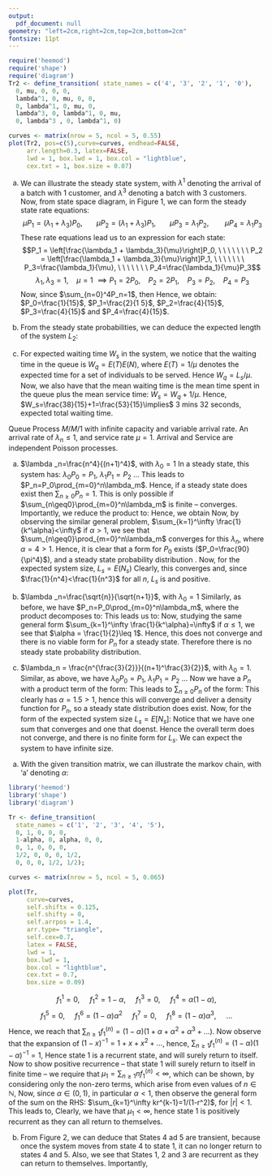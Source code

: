 ```yaml
---
output: 
  pdf_document: null
geometry: "left=2cm,right=2cm,top=2cm,bottom=2cm"
fontsize: 11pt
---
```

\subsection*{Question 1: $M^X/M/1/4$ Queue}

```r
require('heemod')
require('shape')
require('diagram')
Tr2 <- define_transition( state_names = c('4', '3', '2', '1', '0'),
  0, mu, 0, 0, 0, 
  lambda^1, 0, mu, 0, 0, 
  0, lambda^1, 0, mu, 0,  
  lambda^3, 0, lambda^1, 0, mu,
  0, lambda^3 , 0, lambda^1, 0)

curves <- matrix(nrow = 5, ncol = 5, 0.55)
plot(Tr2, pos=c(5),curve=curves, endhead=FALSE,
     arr.length=0.3, latex=FALSE,
     lwd = 1, box.lwd = 1, box.col = "lightblue",
     cex.txt = 1, box.size = 0.07)
```
\begin{figure}
\caption{$M^X/M/1/4$, with $\lambda^1$ and $\lambda^3$ arrivals. See Annex A for R Code.}
\end{figure}
a) We can illustrate the steady state system, with $\lambda^1$ denoting the arrival of a batch with 1 customer, and $\lambda^3$ denoting a batch with 3 customers. \textit{These are not indicies, but a limit of the software.} \newline
Now, from state space diagram, in Figure 1, we can form the steady state rate equations:
$$\mu P_1 = (\lambda_1+\lambda_3)P_0, \ \ \ \ \ \ \
\mu P_2 = (\lambda_1+\lambda_3)P_1, \ \ \ \ \ \ \
\mu P_3 = \lambda_1 P_2, \ \ \ \ \ \ \ \
\mu P_4 = \lambda_1 P_3
$$
These rate equations lead us to an expression for each state: 
$$P_1 = \left[\frac{\lambda_1 + \lambda_3}{\mu}\right]P_0, \ \ \ \ \ \ \ 
P_2 = \left[\frac{\lambda_1 + \lambda_3}{\mu}\right]P_1, \ \ \ \ \ \ \
P_3=\frac{\lambda_1}{\mu}, \ \ \ \ \ \ \  
P_4=\frac{\lambda_1}{\mu}P_3$$
$$ \lambda_1, \lambda_3=1, \ \ \ \  \mu =1 \ \implies 
P_1=2P_0, \ \ \ \ P_2 = 2P_1, \ \ \ \ P_3=P_2, \ \ \ \ P_4=P_3
$$
Now, since $\sum_{n=0}^4P_n=1$, then 
\begin{eqnarray*}\sum_{n=0}^4P_n &=& P_0+2P_0+4P_0+4P_0+4P_0 =1\\
\therefore P_0 &=& \frac{1}{15}
\end{eqnarray*}
Hence, we obtain: $P_0=\frac{1}{15}$, $P_1=\frac{2}{1
5}$, $P_2=\frac{4}{15}$, $P_3=\frac{4}{15}$ and $P_4=\frac{4}{15}$.

b) From the steady state probabilities, we can deduce the expected length of the system $L_2$:
\begin{eqnarray*} L_s = E(N_s) &=& \sum_{n=1}^4 n P_n
= \frac{1}{15}(0+1(2)+2(4)+3(4)+4(4)) \\
&=& \frac{38}{15}\ \ \ \approx 2.53\ \ (3s.f.)
\end{eqnarray*}

c) For expected waiting time $W_s$ in the system, we notice that the waiting time in the queue is $W_q=E(T)E(N)$, where $E(T)=1/\mu$ denotes the expected time for a set of individuals to be served. Hence $W_q=L_s/\mu$. Now, we also have that the mean waiting time is the mean time spent in the queue plus the mean service time: $W_s=W_q+1/\mu$. \newline
Hence, $W_s=\frac{38}{15}+1=\frac{53}{15}\implies$ 3 mins 32 seconds, expected total waiting time.



\newpage
\subsection*{Question 2: $M^X/M/1/\infty$ Queue}
Queue Process $M/M/1$ with infinite capacity and variable arrival rate. An arrival rate of $\lambda_n \leq 1$, and service rate $\mu =1$. Arrival and Service are independent Poisson processes.

a) $\lambda _n=\frac{n^4}{(n+1)^4}$, with $\lambda_0=1$\newline
In a steady state, this system has: $\lambda_0 P_0=P_1$, $\lambda_1 P_1=P_2$ $\ldots$\newline 
This leads to $P_n=P_0\prod_{m=0}^n\lambda_m$. Hence, if a steady state does exist then $\sum_{n\geq0}P_n=1$. This is only possible if $\sum_{n\geq0}\prod_{m=0}^n\lambda_m$ is finite -- converges. Importantly, we reduce the product to:
\begin{eqnarray*}\prod_{m=0}^n\lambda_m&=&1\cdot\frac{1^4}{2^4}\cdot\frac{2^4}{3^4}\cdot\ldots\cdot\frac{n^4}{(n+1)^4}=\left[\frac{n!}{(n+1)!}\right]^4 \\ &=&\frac{1}{(n+1)^4}
\end{eqnarray*}
Hence, we obtain
\begin{eqnarray*}\sum_{n\geq0}\frac{1}{(n+1)^4}=\sum_{n\geq 1}\frac{1}{n^4}
\end{eqnarray*}
Now, by observing the similar general problem, $\sum_{k=1}^\infty \frac{1}{k^\alpha}<\infty$ if $\alpha>1$, we see that $\sum_{n\geq0}\prod_{m=0}^n\lambda_m$ converges for this $\lambda_n$, where $\alpha=4>1$.
Hence, it is clear that a form for $P_0$ exists ($P_0=\frac{90}{\pi^4}$), and a steady state probability distribution \underline{does exist}.\newline
Now, for the expected system size, $L_s=E(N_s)$
\begin{eqnarray*}E(N_s) &=& \sum_{n\geq 0}nP_n \\
&=& P_0 \sum_{n\geq 0} n\cdot \frac{1}{(n+1)^4} = P_0 \sum_{n\geq 1}\frac{n-1}{n^4}\\
&=& P_0 \sum_{n\geq 1}\left[\frac{1}{n^3} - \frac{1}{n^4}\right]
\end{eqnarray*}
Clearly, this converges and, since $\frac{1}{n^4}<\frac{1}{n^3}$ for all $n$, $L_s$ is \underline{finite} and positive. 

b) $\lambda _n=\frac{\sqrt{n}}{\sqrt{n+1}}$, with $\lambda_0=1$\newline
Similarly, as before, we have $P_n=P_0\prod_{m=0}^n\lambda_m$, where the product decomposes to: 
\begin{eqnarray*}\prod_{m=0}^n\lambda_m&=&1\cdot\frac{\sqrt{1}}{\sqrt{2}}\cdot\frac{\sqrt{2}}{\sqrt{3}}\cdot\ldots\cdot\frac{\sqrt{n}}{\sqrt{n+1}}=\sqrt{\frac{n!}{(n+1)!}} \\ &=&\frac{1}{\sqrt{n+1}}
\end{eqnarray*}
This leads us to: 
\begin{eqnarray*} \sum_{n\geq 0} P_n &=& P_0\sum_{n\geq 1} \frac{1}{\sqrt{n}} 
\end{eqnarray*}
Now, studying the same general form $\sum_{k=1}^\infty \frac{1}{k^\alpha}=\infty$ if $\alpha\leq 1$, we see that $\alpha = \frac{1}{2}\leq 1$. Hence, this does not converge and there is no viable form for $P_n$ for a steady state. Therefore there is no steady state probability distribution. 

\newpage 

c) $\lambda_n = \frac{n^{\frac{3}{2}}}{(n+1)^\frac{3}{2}}$, with $\lambda_0=1$.\newline
Similar, as above, we have $\lambda_0 P_0=P_1$, $\lambda_1 P_1=P_2$ $\ldots$ \newline
Now we have a $P_n$ with a product term of the form:
\begin{eqnarray*}\prod_{m=0}^n\lambda_m&=&1\cdot\frac{1^{\frac{3}{2}}}{2^{\frac{3}{2}}}\cdot\frac{2^{\frac{3}{2}}}{3^{\frac{3}{2}}}\cdot\ldots\cdot\frac{n^{\frac{3}{2}}}{(n+1)^{\frac{3}{2}}}=\left[\frac{n!}{(n+1)!}\right]^{\frac{3}{2}} \\ &=&\frac{1}{(n+1)^{\frac{3}{2}}}
\end{eqnarray*}
This leads to $\sum_{n\geq 0}P_n$ of the form: 
\begin{eqnarray*}P_0\sum_{n\geq 1}\frac{1}{n^{\frac{3}{2}}}
\end{eqnarray*}
This clearly has $\alpha=1.5>1$, hence this will converge and deliver a density function for $P_n$, so a steady state distribution does exist. \newline
Now, for the form of the expected system size $L_s=E[N_s]$:
\begin{eqnarray*}E[N_s]&=& \sum_{n\geq 0}n P_n\\
&=&P_0\sum_{n\geq 0}n\cdot \frac{1}{(n+1)^{\frac{3}{2}}}\\
&=&P_0\sum_{n\geq 1}\left[\frac{1}{n^\frac{1}{2}}-\frac{1}{n\frac{3}{2}}\right]
\end{eqnarray*}
Notice that we have one sum that converges and one that doenst. Hence the overall term does not converge, and there is no finite form for $L_s$. We can expect the system to have infinite size.




\newpage 
\subsection*{Question 3: Markov Chain}

a) With the given transition matrix, we can illustrate the markov chain, with 'a' denoting $\alpha$:
```r
library('heemod')
library('shape')
library('diagram')

Tr <- define_transition(
  state_names = c('1', '2', '3', '4', '5'),
  0, 1, 0, 0, 0,
  1-alpha, 0, alpha, 0, 0,
  0, 1, 0, 0, 0, 
  1/2, 0, 0, 0, 1/2,
  0, 0, 0, 1/2, 1/2);

curves <- matrix(nrow = 5, ncol = 5, 0.065)

plot(Tr, 
     curve=curves,
     self.shiftx = 0.125, 
     self.shifty = 0, 
     self.arrpos = 1.4,
     arr.type= "triangle",
     self.cex=0.7,
     latex = FALSE,
     lwd = 1, 
     box.lwd = 1, 
     box.col = "lightblue",
     cex.txt = 0.7, 
     box.size = 0.09)
```
\begin{figure}\caption{5 State Markov Chain - See Annex A for R Code}
\end{figure}
$$f_1^1=0, \ \ \ \ \  f_1^2 = 1-\alpha,  \ \ \ \ \ f_1^3 =0, \ \ \ \ \ f_1^4 = \alpha(1-\alpha),$$
$$ f_1^5 = 0,  \ \ \ \ \ f_1^6 = (1-\alpha)\alpha^2  \ \ \ \ \  f_1^7=0,  \ \ \ \ \  f_1^8=(1-\alpha)\alpha^3,  \ \ \ \ \  ...$$
Hence, we reach that $\sum_{n\geq 1}f_1^{(n)}=(1-\alpha)(1+\alpha + \alpha ^2+\alpha ^3 +\ldots)$. Now observe that the expansion of $(1-x)^{-1}=1+x+x^2+...$, hence, $\sum_{n\geq 1}f_1^{(n)}=(1-\alpha)(1-\alpha)^{-1}=1$, Hence state 1 is a recurrent state, and will surely return to itself. Now to show positive recurrence -- that state 1 will surely return to itself in finite time -- we require that $\mu_1=\sum_{n\geq 1}n f_1^{(n)}< \infty$, which can be shown, by considering only the non-zero terms, which arise from even values of $n\in\mathbb{N}$, 
\begin{eqnarray*}\mu_i =\sum_{n\geq 1}n f_1^{(n)}&=&\sum_{n\geq 1}(2n)f_1^{(2n)} \\
&=&2\sum_{n\geq 1}n (-1\alpha)\alpha^{n-1} \\
&=& 2(1-\alpha)\sum_{n\geq 1}n\alpha^{n-1}
\end{eqnarray*}
Now, since $\alpha \in (0,1)$, in particular $\alpha< 1$, then observe the general form of the sum on the RHS: $\sum_{k=1}^\infty kr^{k-1}=1/(1-r^2)$, for $|r|<1$. This leads to, 
\begin{eqnarray*}\sum_{n\geq 1}n f_1^{(n)}&=& \frac{2(1-\alpha)}{(1-\alpha)^2}=\frac{2}{1-\alpha}
\end{eqnarray*}
Clearly, we have that $\mu_1<\infty$, hence state 1 is positively recurrent as they can all return to themselves. 

\newpage 

b) From Figure 2, we can deduce that States 4 ad 5 are transient, because once the system moves from state 4 to state 1, it can no longer return to states 4 and 5. \newline
Also, we see that States 1, 2 and 3 are recurrent as they can return to themselves. Importantly, 
















##
\newpage
\subsection*{Annex A: Queue System R Code}
\begin{verbatim}
require('heemod')
require('shape')
require('diagram')
Tr2 <- define_transition( state_names = c('4', '3', '2', '1', '0'),
  0, mu, 0, 0, 0, 
  lambda^1, 0, mu, 0, 0, 
  0, lambda^1, 0, mu, 0,  
  lambda^3, 0, lambda^1, 0, mu,
  0, lambda^3 , 0, lambda^1, 0)

curves <- matrix(nrow = 5, ncol = 5, 0.55)
plot(Tr2, pos=c(5),curve=curves, endhead=FALSE,
     arr.length=0.3, latex=FALSE,
     lwd = 1, box.lwd = 1, box.col = "lightblue",
     cex.txt = 1, box.size = 0.07)
\end{verbatim}



\subsection*{Annex B: Markov Chain Plot in R}
\begin{verbatim}
library('heemod')
library('shape')
library('diagram')

Tr <- define_transition(
  state_names = c('1', '2', '3', '4', '5'),
  0, 1, 0, 0, 0,
  1-alpha, 0, alpha, 0, 0,
  0, 1, 0, 0, 0, 
  .5, 0, 0, 0, .5,
  0, 0, 0, .5, .5);

curves <- matrix(nrow = 5, ncol = 5, 0.065)

plot(Tr, 
     curve=curves,
     self.shiftx = 0.125, 
     self.shifty = 0, 
     self.arrpos = 1.4,
     arr.type= "triangle",
     self.cex=0.7,
     latex = FALSE,
     lwd = 1, 
     box.lwd = 1, 
     box.col = "lightblue",
     cex.txt = 0.7, 
     box.size = 0.09)
\end{verbatim}






